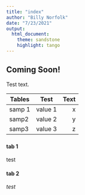 ```yaml
---
title: "index"
author: "Billy Norfolk"
date: "7/23/2021"
output:
  html_document:
    theme: sandstone
    highlight: tango
---
```


## Coming Soon!

Test text.

| Tables        | Test           | Text  |
| ------------- |:-------------:| -----:|
| samp 1      | value 1 | x |
| samp2       | value 2 | y |
| samp3       | value 3 | z |


### {.tabset}

#### tab 1
test

#### tab 2
_test_